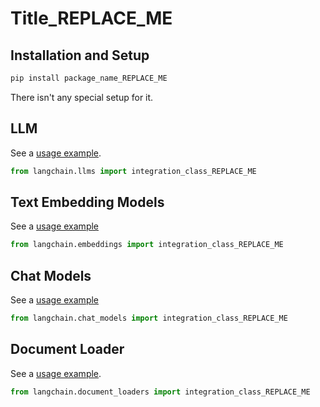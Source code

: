 
[comment: Please, a reference example here "docs/integrations/arxiv.md"]::
[comment: Use this template to create a new .md file in "docs/integrations/"]::

# Title_REPLACE_ME

[comment: Only one Tile/H1 is allowed!]::

>
 
[comment: Description: After reading this description, a reader should decide if this integration is good enough to try/follow reading OR]::
[comment: go to read the next integration doc. ]::
[comment: Description should include a link to the source for follow reading.]::

## Installation and Setup

[comment: Installation and Setup: All necessary additional package installations and set ups for Tokens, etc]::

```bash
pip install package_name_REPLACE_ME
```

[comment: OR this text:]::
There isn't any special setup for it.


[comment: The next H2/## sections with names of the integration modules, like "LLM", "Text Embedding Models", etc]::
[comment: see "Modules" in the "index.html" page]::
[comment: Each H2 section should include a link to an example(s) and a python code with import of the integration class]::
[comment: Below are several example sections. Remove all unnecessary sections. Add all necessary sections not provided here.]::

## LLM

See a [usage example](/docs/modules/model_io/models/llms/integrations/INCLUDE_REAL_NAME.html).

```python
from langchain.llms import integration_class_REPLACE_ME
```


## Text Embedding Models

See a [usage example](/docs/modules/data_connection/text_embedding/integrations/INCLUDE_REAL_NAME.html)

```python
from langchain.embeddings import integration_class_REPLACE_ME
```


## Chat Models

See a [usage example](/docs/modules/model_io/models/chat/integrations/INCLUDE_REAL_NAME.html)

```python
from langchain.chat_models import integration_class_REPLACE_ME
```

## Document Loader

See a [usage example](/docs/modules/data_connection/document_loaders/integrations/INCLUDE_REAL_NAME.html).

```python
from langchain.document_loaders import integration_class_REPLACE_ME
```
